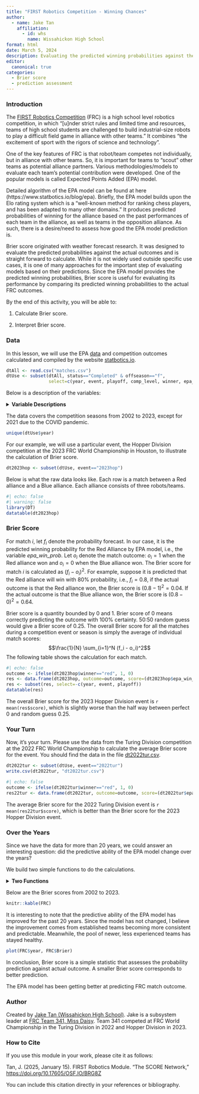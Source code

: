 ```yaml
---
title: "FIRST Robotics Competition - Winning Chances"
author:
  - name: Jake Tan
    affiliation:
      - id: whs
        name: Wissahickon High School
format: html
date: March 5, 2024
description: Evaluating the predicted winning probabilities against the actual outcomes.
editor: 
  canonical: true
categories:
  - Brier score
  - prediction assessment
---
```


### Introduction

The [FIRST Robotics Competition](https://www.firstinspires.org/robotics/frc) (FRC) is a high school level robotics competition, in which “\[u\]nder strict rules and limited time and resources, teams of high school students are challenged to build industrial-size robots to play a difficult field game in alliance with other teams.” It combines “the excitement of sport with the rigors of science and technology”.

One of the key features of FRC is that robot/team competes not individually, but in alliance with other teams. So, it is important for teams to “scout” other teams as potential alliance partners. Various methodologies/models to evaluate each team’s potential contribution were developed. One of the popular models is called Expected Points Added (EPA) model.

Detailed algorithm of the EPA model can be found at here (https://www.statbotics.io/blog/epa). Briefly, the EPA model builds upon the Elo rating system which is a “well-known method for ranking chess players, and has been adapted to many other domains.” It produces predicted probabilities of winning for the alliance based on the past performances of each team in the alliance, as well as teams in the opposition alliance. As such, there is a desire/need to assess how good the EPA model prediction is.

Brier score originated with weather forecast research. It was designed to evaluate the predicted probabilities against the actual outcomes and is straight forward to calculate. While it is not widely used outside specific use cases, it is one of many approaches for the important step of evaluating models based on their predictions. Since the EPA model provides the predicted winning probabilities, Brier score is useful for evaluating its performance by comparing its predicted winning probabilities to the actual FRC outcomes.

::: {.callout-note collapse="true" title="Learning Objectives" appearance="minimal"}
By the end of this activity, you will be able to:

1.  Calculate Brier score.

2.  Interpret Brier score.
:::

### Data

In this lesson, we will use the EPA [data](https://raw.githubusercontent.com/nick3703/WP_SCORE/main/external_submissions/Robotics/matches.csv) and competition outcomes calculated and compiled by the website [statbotics.io](https://www.statbotics.io/).

```r
dtAll <- read.csv("matches.csv")
dtUse <- subset(dtAll, status=="Completed" & offseason=="f", 
                select=c(year, event, playoff, comp_level, winner, epa_win_prob))
```

Below is a description of the variables:

<details>

<summary><b>Variable Descriptions</b></summary>

| Variable | Description |
|------------------------------------|------------------------------------|
| year | the year/season of the FRC event |
| event | unique identifier for each FRC event |
| playoff | "t" for playoff match; "f" for qualifying match |
| comp_level | "qm" for qualifying match; "sf" for semifinals match; "f" for finals match |
| winner | winning alliance ("red" or "blue") of the match |
| epa_win_prob | predicted winning probability for the Red Alliance by EPA model |

</details>

The data covers the competition seasons from 2002 to 2023, except for 2021 due to the COVID pandemic.

```r
unique(dtUse$year)
```

For our example, we will use a particular event, the Hopper Division competition at the 2023 FRC World Championship in Houston, to illustrate the calculation of Brier score.

```r
dt2023hop <- subset(dtUse, event=="2023hop")
```

Below is what the raw data looks like. Each row is a match between a Red alliance and a Blue alliance. Each alliance consists of three robots/teams.

```r
#| echo: false
#| warning: false
library(DT)
datatable(dt2023hop)
```

### Brier Score

For match $i$, let $f_i$ denote the probability forecast. In our case, it is the predicted winning probability for the Red Alliance by EPA model, i.e., the variable *epa_win_prob*. Let $o_i$ denote the match outcome: $o_i=1$ when the Red alliance won and $o_i=0$ when the Blue alliance won. The Brier score for match $i$ is calculated as $(f_i - o_i)^2$. For example, suppose it is predicted that the Red alliance will win with 80% probability, i.e., $f_i=0.8$, if the actual outcome is that the Red alliance won, the Brier score is $(0.8-1)^2=0.04$. If the actual outcome is that the Blue alliance won, the Brier score is $(0.8-0)^2=0.64$.

Brier score is a quantity bounded by $0$ and $1$. Brier score of $0$ means correctly predicting the outcome with 100% certainty. 50:50 random guess would give a Brier score of $0.25$. The overall Brier score for all the matches during a competition event or season is simply the average of individual match scores: $$\frac{1}{N} \sum_{i=1}^N (f_i - o_i)^2$$ The following table shows the calculation for each match.

```r
#| echo: false
outcome <- ifelse(dt2023hop$winner=="red", 1, 0)
res <- data.frame(dt2023hop, outcome=outcome, score=(dt2023hop$epa_win_prob-outcome)^2)
res <- subset(res, select=-c(year, event, playoff))
datatable(res)
```

The overall Brier score for the 2023 Hopper Division event is `r mean(res$score)`, which is slightly worse than the half way between perfect $0$ and random guess $0.25$.

### Your Turn

Now, it's your turn. Please use the data from the Turing Division competition at the 2022 FRC World Championship to calculate the average Brier score for the event. You should find the data in the file [dt2022tur.csv](https://raw.githubusercontent.com/nick3703/WP_SCORE/main/external_submissions/Robotics/dt2022tur.csv).

```r
dt2022tur <- subset(dtUse, event=="2022tur")
write.csv(dt2022tur, "dt2022tur.csv")
```

```r
#| echo: false
outcome <- ifelse(dt2022tur$winner=="red", 1, 0)
res22tur <- data.frame(dt2022tur, outcome=outcome, score=(dt2022tur$epa_win_prob-outcome)^2)
```

::: {.callout-note collapse="true" title="Answer" appearance="minimal"}
The average Brier score for the 2022 Turing Division event is `r mean(res22tur$score)`, which is better than the Brier score for the 2023 Hopper Division event.
:::

### Over the Years

Since we have the data for more than 20 years, we could answer an interesting question: did the predictive ability of the EPA model change over the years?

We build two simple functions to do the calculations.

<details>

<summary><b>Two Functions</b></summary>

The first function calculates the Brier score for a given data set. Occasionally, a game can end in a draw. We assign the value of $0.5$ to $o_i$ for a draw.

```r
calcBS <- function(dt){
  n <- nrow(dt)
  outcome <- rep(NA, n)
  outcome[dt$winner=="red"] <- 1
  outcome[dt$winner=="draw"] <- 0.5
  outcome[dt$winner=="blue"] <- 0
  diff <- dt$epa_win_prob - outcome
  Brier <- mean(diff^2)
  c(n=n, Brier=Brier)
}
```

The second function separates the data by year and does the calculation for each year.

```r
byYear <- function(dt=dtUse) {
  yrs <- unique(dt$year)
  m <- length(yrs)
  size <- Brier <- rep(NA, m)
  for (i in 1:m) {
    dat <- subset(dt, year==yrs[i])
    res <- calcBS(dt=dat)
    size[i] <- res[1]
    Brier[i] <- res[2]
  }
  data.frame(year=yrs, n=size, Brier=Brier)
}
FRC <- byYear()
```

</details>

Below are the Brier scores from 2002 to 2023.

```r
knitr::kable(FRC)
```

It is interesting to note that the predictive ability of the EPA model has improved for the past 20 years. Since the model has not changed, I believe the improvement comes from established teams becoming more consistent and predictable. Meanwhile, the pool of newer, less experienced teams has stayed healthy.

```r
plot(FRC$year, FRC$Brier)
```

::: {.callout-note collapse="true" title="Conclusion" appearance="minimal"}
In conclusion, Brier score is a simple statistic that assesses the probability prediction against actual outcome. A smaller Brier score corresponds to better prediction.

The EPA model has been getting better at predicting FRC match outcome.
:::

### Author

Created by [Jake Tan (Wissahickon High School)](https://www.jakeatan.com/). Jake is a subsystem leader at [FRC Team 341, Miss Daisy](https://www.team341.com/). Team 341 competed at FRC World Championship in the Turing Division in 2022 and Hopper Division in 2023.

### How to Cite

If you use this module in your work, please cite it as follows:

Tan, J. (2025, January 15). FIRST Robotics Module. "The SCORE Network," <https://doi.org/10.17605/OSF.IO/BRG8Z>

You can include this citation directly in your references or bibliography.
